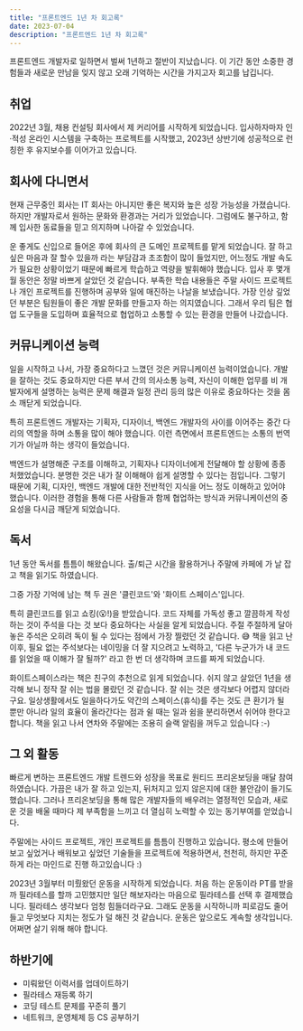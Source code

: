 ```yaml
---
title: "프론트엔드 1년 차 회고록"
date: 2023-07-04
description: "프론트엔드 1년 차 회고록"
---
```


프론트엔드 개발자로 일하면서 벌써 1년하고 절반이 지났습니다. 이 기간 동안 소중한 경험들과 새로운 만남을 잊지 않고 오래 기억하는 시간을 가지고자 회고를 납깁니다.

## 취업

2022년 3월, 채용 컨설팅 회사에서 제 커리어를 시작하게 되었습니다. 입사하자마자 인·적성 온라인 시스템을 구축하는 프로젝트를 시작했고, 2023년 상반기에 성공적으로 런칭한 후 유지보수를 이어가고 있습니다.

## 회사에 다니면서

현재 근무중인 회사는 IT 회사는 아니지만 좋은 복지와 높은 성장 가능성을 가졌습니다. 하지만 개발자로서 원하는 문화와 환경과는 거리가 있었습니다. 그럼에도 불구하고, 함께 입사한 동료들을 믿고 의지하며 나아갈 수 있었습니다.

운 좋게도 신입으로 들어온 후에 회사의 큰 도메인 프로젝트를 맡게 되었습니다. 잘 하고 싶은 마음과 잘 할수 있을까 라는 부담감과 초조함이 많이 들었지만, 어느정도 개발 속도가 필요한 상황이었기 때문에 빠르게 학습하고 역량을 발휘해야 했습니다. 입사 후 몇개월 동안은 정말 바쁘게 살았던 것 같습니다. 부족한 학습 내용들은 주말 사이드 프로젝트나 개인 프로젝트를 진행하며 공부와 일에 매진하는 나날을 보냈습니다.
가장 인상 깊었던 부분은 팀원들이 좋은 개발 문화를 만들고자 하는 의지였습니다. 그래서 우리 팀은 협업 도구들을 도입하며 효율적으로 협업하고 소통할 수 있는 환경을 만들어 나갔습니다.

## 커뮤니케이션 능력

일을 시작하고 나서, 가장 중요하다고 느꼈던 것은 커뮤니케이션 능력이었습니다. 개발을 잘하는 것도 중요하지만 다른 부서 간의 의사소통 능력, 자신이 이해한 업무를 비 개발자에게 설명하는 능력은 문제 해결과 일정 관리 등의 많은 이유로 중요하다는 것을 몸소 깨닫게 되었습니다.

특히 프론트엔드 개발자는 기획자, 디자이너, 백엔드 개발자의 사이를 이어주는 중간 다리의 역할을 하며 소통을 많이 해야 했습니다. 이런 측면에서 프론트엔드는 소통의 번역기가 아닐까 하는 생각이 들었습니다.

백엔드가 설명해준 구조를 이해하고, 기획자나 디자이너에게 전달해야 할 상황에 종종 처했었습니다. 분명한 것은
내가 잘 이해해야 쉽게 설명할 수 있다는 점입니다. 그렇기 때문에 기획, 디자인, 백엔드 개발에 대한 전반적인 지식을 어느 정도 이해하고 있어야 했습니다. 이러한 경험을 통해 다른 사람들과 함께 협업하는 방식과 커뮤니케이션의 중요성을 다시금 깨닫게 되었습니다.

## 독서

1년 동안 독서를 틈틈이 해왔습니다. 출/퇴근 시간을 활용하거나 주말에 카페에 가 날 잡고 책을 읽기도 하였습니다.

그중 가장 기억에 남는 책 두 권은 '클린코드'와 '화이트 스페이스'입니다.

특히 클린코드를 읽고 쇼킹(😮!)을 받았습니다. 코드 자체를 가독성 좋고 깔끔하게 작성하는 것이 주석을 다는 것 보다 중요하다는 사실을 알게 되었습니다. 주절 주절하게 달아놓은 주석은 오히려 독이 될 수 있다는 점에서 가장 찔렸던 것 같습니다. 😅
책을 읽고 난 이후, 필요 없는 주석보다는 네이밍을 더 잘 지으려고 노력하고, '다른 누군가가 내 코드를 읽었을 때 이해가 잘 될까?' 라고 한 번 더 생각하며 코드를 짜게 되었습니다.

화이트스페이스라는 책은 친구의 추천으로 읽게 되었습니다. 쉬지 않고 살았던 1년을 생각해 보니 정작 잘 쉬는 법을 몰랐던 것 같습니다. 잘 쉬는 것은 생각보다 어렵지 않더라구요. 일상생활에서도 일을하다가도 약간의 스페이스(휴식)를 주는 것도 큰 환기가 될 뿐만 아니라 일의 효율이 올라간다는 점과 쉴 때는 일과 쉼을 분리하면서 쉬어야 한다고 합니다. 책을 읽고 나서 연차와 주말에는 조용히 슬랙 알림을 꺼두고 있습니다 :-)

## 그 외 활동

빠르게 변하는 프론트엔드 개발 트렌드와 성장을 목표로 원티드 프리온보딩을 매달 참여하였습니다.
가끔은 내가 잘 하고 있는지, 뒤처지고 있지 않은지에 대한 불안감이 들기도 했습니다. 그러나 프리온보딩을 통해 많은 개발자들의 배우려는 열정적인 모습과, 새로운 것을 배울 때마다 제 부족함을 느끼고 더 열심히 노력할 수 있는 동기부여를 얻었습니다.

주말에는 사이드 프로젝트, 개인 프로젝트를 틈틈이 진행하고 있습니다. 평소에 만들어 보고 싶었거나 배워보고 싶었던 기술들을 프로젝트에 적용하면서, 천천히, 하지만 꾸준하게 라는 마인드로 진행 하고있습니다 :)

2023년 3월부터 미뤘왔던 운동을 시작하게 되었습니다. 처음 하는 운동이라 PT를 받을까 필라테스를 할까 고민했지만 일단 해보자라는 마음으로 필라테스를 선택 후 결제했습니다. 필라테스 생각보다 엄청 힘들더라구요. 그래도 운동을 시작하니까 피로감도 줄어들고 무엇보다 지치는 정도가 덜 해진 것 같습니다. 운동은 앞으로도 계속할 생각입니다. 어쩌면 살기 위해 해야 합니다.

## 하반기에

- 미뤄왔던 이력서를 업데이트하기
- 필라테스 재등록 하기
- 코딩 테스트 문제를 꾸준히 풀기
- 네트워크, 운영체제 등 CS 공부하기
